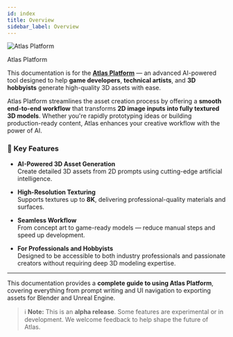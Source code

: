 ```yaml
---
id: index
title: Overview
sidebar_label: Overview
---
```



<div style={{ textAlign: 'center' }}>
  <img
    src="/img/headers/05.jpg"
    alt="Atlas Platform"
    style={{ maxWidth: '100%', marginBottom: '0.25rem' }}
  />
  <p style={{ margin: 0, color: '#555', fontSize: '0.9rem' }}>
    Atlas Platform
  </p>
</div>






This documentation is for the [**Atlas Platform**](https://frontend.beta.atlas.design/editor) — an advanced AI-powered tool designed to help **game developers**, **technical artists**, and **3D hobbyists** generate high-quality 3D assets with ease.

Atlas Platform streamlines the asset creation process by offering a **smooth end-to-end workflow** that transforms **2D image inputs into fully textured 3D models**. Whether you're rapidly prototyping ideas or building production-ready content, Atlas enhances your creative workflow with the power of AI.

### 🔑 Key Features

- **AI-Powered 3D Asset Generation**  
  Create detailed 3D assets from 2D prompts using cutting-edge artificial intelligence.

- **High-Resolution Texturing**  
  Supports textures up to **8K**, delivering professional-quality materials and surfaces.

- **Seamless Workflow**  
  From concept art to game-ready models — reduce manual steps and speed up development.

- **For Professionals and Hobbyists**  
  Designed to be accessible to both industry professionals and passionate creators without requiring deep 3D modeling expertise.

---

This documentation provides a **complete guide to using Atlas Platform**, covering everything from prompt writing and UI navigation to exporting assets for Blender and Unreal Engine.

> ℹ️ **Note:** This is an **alpha release**. Some features are experimental or in development. We welcome feedback to help shape the future of Atlas.
